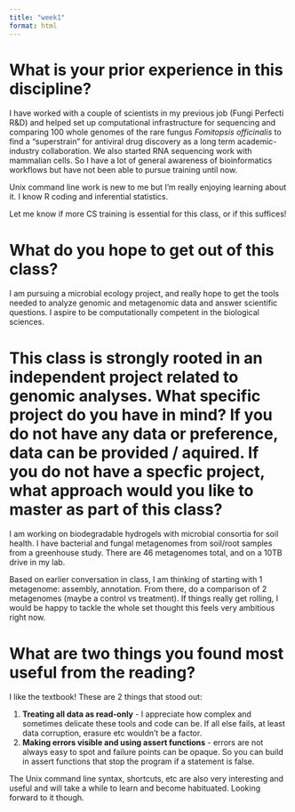 ```yaml
---
title: "week1"
format: html
---
```


# What is your prior experience in this discipline?

I have worked with a couple of scientists in my previous job (Fungi Perfecti R&D) and helped set up computational infrastructure for sequencing and comparing 100 whole genomes of the rare fungus *Fomitopsis officinalis* to find a "superstrain" for antiviral drug discovery as a long term academic-industry collaboration. We also started RNA sequencing work with mammalian cells. So I have a lot of general awareness of bioinformatics workflows but have not been able to pursue training until now.

Unix command line work is new to me but I'm really enjoying learning about it. I know R coding and inferential statistics.

Let me know if more CS training is essential for this class, or if this suffices!

# What do you hope to get out of this class?

I am pursuing a microbial ecology project, and really hope to get the tools needed to analyze genomic and metagenomic data and answer scientific questions. I aspire to be computationally competent in the biological sciences.

# This class is strongly rooted in an independent project related to genomic analyses. What specific project do you have in mind? If you do not have any data or preference, data can be provided / aquired. If you do not have a specfic project, what approach would you like to master as part of this class?

I am working on biodegradable hydrogels with microbial consortia for soil health. I have bacterial and fungal metagenomes from soil/root samples from a greenhouse study. There are 46 metagenomes total, and on a 10TB drive in my lab.

Based on earlier conversation in class, I am thinking of starting with 1 metagenome: assembly, annotation. From there, do a comparison of 2 metagenomes (maybe a control vs treatment). If things really get rolling, I would be happy to tackle the whole set thought this feels very ambitious right now.

# What are two things you found most useful from the reading?

I like the textbook! These are 2 things that stood out:

1.  **Treating all data as read-only** - I appreciate how complex and sometimes delicate these tools and code can be. If all else fails, at least data corruption, erasure etc wouldn't be a factor.
2.  **Making errors visible and using assert functions** - errors are not always easy to spot and failure points can be opaque. So you can build in assert functions that stop the program if a statement is false.

The Unix command line syntax, shortcuts, etc are also very interesting and useful and will take a while to learn and become habituated. Looking forward to it though.
